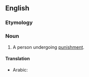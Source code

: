 ==English==

===Etymology===
{{suffix|en|punish|ee}}

===Noun===
{{en-noun}}

# A person undergoing [[punishment]].

==== Translation ====
{{trans-top| A person undergoing punishment}}
* Arabic: {{t|ar|مُعَاقَب}}
{{trans-mid}}
{{trans-bottom}}